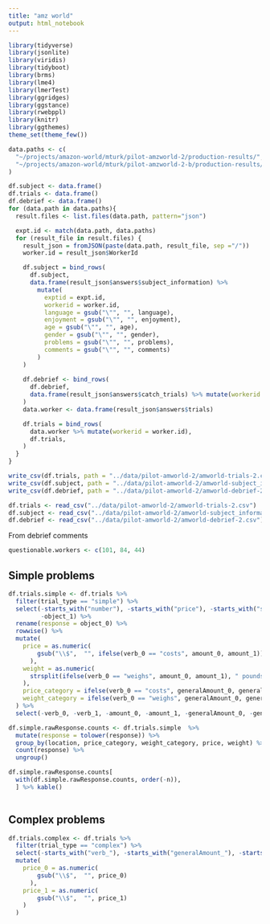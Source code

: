 ```yaml
---
title: "amz world"
output: html_notebook
---
```



```r
library(tidyverse)
library(jsonlite)
library(viridis)
library(tidyboot)
library(brms)
library(lme4)
library(lmerTest)
library(ggridges)
library(ggstance)
library(rwebppl)
library(knitr)
library(ggthemes)
theme_set(theme_few())
```

```r
data.paths <- c(
  "~/projects/amazon-world/mturk/pilot-amzworld-2/production-results/",
  "~/projects/amazon-world/mturk/pilot-amzworld-2-b/production-results/"
)

df.subject <- data.frame()
df.trials <- data.frame()
df.debrief <- data.frame()
for (data.path in data.paths){
  result.files <- list.files(data.path, pattern="json")

  expt.id <- match(data.path, data.paths)
  for (result_file in result.files) {
    result_json = fromJSON(paste(data.path, result_file, sep ="/"))
    worker.id = result_json$WorkerId

    df.subject = bind_rows(
      df.subject, 
      data.frame(result_json$answers$subject_information) %>% 
        mutate(
          exptid = expt.id,
          workerid = worker.id,
          language = gsub("\"", "", language),
          enjoyment = gsub("\"", "", enjoyment),
          age = gsub("\"", "", age),
          gender = gsub("\"", "", gender),
          problems = gsub("\"", "", problems),
          comments = gsub("\"", "", comments)
        ) 
    )
    
    df.debrief <- bind_rows(
      df.debrief,
      data.frame(result_json$answers$catch_trials) %>% mutate(workerid = worker.id)
    )
    data.worker <- data.frame(result_json$answers$trials)

    df.trials = bind_rows(
      data.worker %>% mutate(workerid = worker.id),
      df.trials, 
    )
  }
}

write_csv(df.trials, path = "../data/pilot-amworld-2/amworld-trials-2.csv")
write_csv(df.subject, path = "../data/pilot-amworld-2/amworld-subject_information-2.csv")
write_csv(df.debrief, path = "../data/pilot-amworld-2/amworld-debrief-2.csv")
```


```r
df.trials <- read_csv("../data/pilot-amworld-2/amworld-trials-2.csv")
df.subject <- read_csv("../data/pilot-amworld-2/amworld-subject_information-2.csv")
df.debrief <- read_csv("../data/pilot-amworld-2/amworld-debrief-2.csv")
```

From debrief comments

```r
questionable.workers <- c(101, 84, 44)
```

## Simple problems

```r
df.trials.simple <- df.trials %>%
  filter(trial_type == "simple") %>%
  select(-starts_with("number"), -starts_with("price"), -starts_with("store"), -starts_with("objectID_"),
         -object_1) %>%
  rename(response = object_0) %>%
  rowwise() %>%
  mutate(
    price = as.numeric(
        gsub("\\$",  "", ifelse(verb_0 == "costs", amount_0, amount_1))
      ),
    weight = as.numeric(
      strsplit(ifelse(verb_0 == "weighs", amount_0, amount_1), " pounds")[[1]][1]
    ),
    price_category = ifelse(verb_0 == "costs", generalAmount_0, generalAmount_1),
    weight_category = ifelse(verb_0 == "weighs", generalAmount_0, generalAmount_1)
  ) %>%
  select(-verb_0, -verb_1, -amount_0, -amount_1, -generalAmount_0, -generalAmount_1)
```



```r
df.simple.rawResponse.counts <- df.trials.simple  %>%
  mutate(response = tolower(response)) %>%
  group_by(location, price_category, weight_category, price, weight) %>%
  count(response) %>%
  ungroup()

df.simple.rawResponse.counts[
  with(df.simple.rawResponse.counts, order(-n)), 
  ] %>% kable()
  
```


## Complex problems


```r
df.trials.complex <- df.trials %>%
  filter(trial_type == "complex") %>%
  select(-starts_with("verb_"), -starts_with("generalAmount_"), -starts_with("amount_")) %>%
  mutate(
    price_0 = as.numeric(
        gsub("\\$",  "", price_0)
      ),
    price_1 = as.numeric(
        gsub("\\$",  "", price_1)
    )
  )
```





